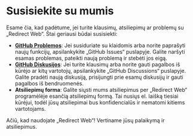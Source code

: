 # Susisiekite su mumis

Esame čia, kad padėtume, jei turite klausimų, atsiliepimų ar problemų su „Redirect Web“. Štai geriausi būdai susisiekti:

-   **[GitHub Problemos](https://github.com/mshibanami/RedirectWeb/issues)**: Jei susiduriate su klaidomis arba norite paprašyti naujų funkcijų, apsilankykite „GitHub Issues“ puslapyje. Galite naršyti esamas problemas, pateikti naują problemą ir stebėti jos eigą.
-   **[GitHub Diskusijos](https://github.com/mshibanami/RedirectWeb/discussions)**: Jei turite klausimų arba norite gauti pagalbos iš kūrėjo ar kitų vartotojų, apsilankykite „GitHub Discussions“ puslapyje. Galite pradėti naują diskusiją, prisijungti prie esamų diskusijų ir gauti pagalbos iš bendruomenės.
-   **Atsiliepimų forma**: Galite siųsti mums atsiliepimus per „Redirect Web“ programėlėje esančią atsiliepimų formą. Tai nusiųs el. laišką tiesiai kūrėjui, todėl jūsų atsiliepimai bus konfidencialūs ir nematomi kitiems vartotojams.

Ačiū, kad naudojate „Redirect Web“! Vertiname jūsų palaikymą ir atsiliepimus.